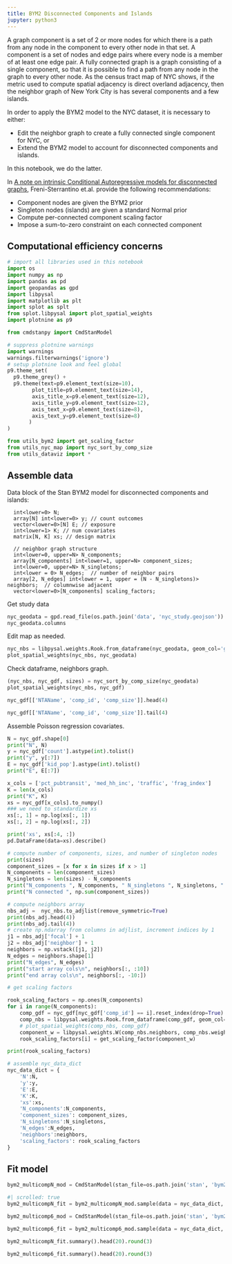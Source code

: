```yaml
---
title: BYM2 Disconnected Components and Islands
jupyter: python3
---
```



A graph component is a set of 2 or more nodes for which
there is a path from any node in the component to every other node in that set.
A component is a set of nodes and edge pairs where every node is a member
of at least one edge pair.
A fully connected graph is a graph consisting of a single component,
so that it is possible to find a path from any node in the graph to every other node.
As the census tract map of NYC shows,
if the metric used to compute spatial adjacency is direct overland adjacency,
then the neighbor graph of New York City is has several components and a few islands.

In order to apply the BYM2 model to the NYC dataset, it is necessary to either:

* Edit the neighbor graph to create a fully connected single component for NYC, or
* Extend the BYM2 model to account for disconnected components and islands.

In this notebook, we do the latter.

In [A note on intrinsic Conditional Autoregressive models for disconnected graphs](https://arxiv.org/abs/1705.04854), Freni-Sterrantino et.al. provide the following recommendations:

* Component nodes are given the BYM2 prior
* Singleton nodes (islands) are given a standard Normal prior
* Compute per-connected component scaling factor
* Impose a sum-to-zero constraint on each connected component

## Computational efficiency concerns


```python
# import all libraries used in this notebook
import os
import numpy as np
import pandas as pd
import geopandas as gpd
import libpysal
import matplotlib as plt
import splot as splt
from splot.libpysal import plot_spatial_weights 
import plotnine as p9

from cmdstanpy import CmdStanModel

# suppress plotnine warnings
import warnings
warnings.filterwarnings('ignore')
# setup plotnine look and feel global
p9.theme_set(
  p9.theme_grey() + 
  p9.theme(text=p9.element_text(size=10),
        plot_title=p9.element_text(size=14),
        axis_title_x=p9.element_text(size=12),
        axis_title_y=p9.element_text(size=12),
        axis_text_x=p9.element_text(size=8),
        axis_text_y=p9.element_text(size=8)
       )
)

from utils_bym2 import get_scaling_factor
from utils_nyc_map import nyc_sort_by_comp_size
from utils_dataviz import *
```

## Assemble data

Data block of the Stan BYM2 model for disconnected components and islands:

```
  int<lower=0> N;
  array[N] int<lower=0> y; // count outcomes
  vector<lower=0>[N] E; // exposure
  int<lower=1> K; // num covariates
  matrix[N, K] xs; // design matrix

  // neighbor graph structure
  int<lower=0, upper=N> N_components;
  array[N_components] int<lower=1, upper=N> component_sizes;
  int<lower=0, upper=N> N_singletons;
  int<lower = 0> N_edges;  // number of neighbor pairs
  array[2, N_edges] int<lower = 1, upper = (N - N_singletons)> neighbors;  // columnwise adjacent
  vector<lower=0>[N_components] scaling_factors;
```

Get study data

```python
nyc_geodata = gpd.read_file(os.path.join('data', 'nyc_study.geojson'))
nyc_geodata.columns
```

Edit map as needed.

```python
nyc_nbs = libpysal.weights.Rook.from_dataframe(nyc_geodata, geom_col='geometry')
plot_spatial_weights(nyc_nbs, nyc_geodata)
```

Check dataframe, neighbors graph.

```python
(nyc_nbs, nyc_gdf, sizes) = nyc_sort_by_comp_size(nyc_geodata)
plot_spatial_weights(nyc_nbs, nyc_gdf)
```

```python
nyc_gdf[['NTAName', 'comp_id', 'comp_size']].head(4)
```

```python
nyc_gdf[['NTAName', 'comp_id', 'comp_size']].tail(4)
```

Assemble Poisson regression covariates.

```python
N = nyc_gdf.shape[0]
print("N", N)
y = nyc_gdf['count'].astype(int).tolist()
print("y", y[:7])
E = nyc_gdf['kid_pop'].astype(int).tolist()
print("E", E[:7])

x_cols = ['pct_pubtransit', 'med_hh_inc', 'traffic', 'frag_index']
K = len(x_cols)
print("K", K)
xs = nyc_gdf[x_cols].to_numpy()
### we need to standardize xs
xs[:, 1] = np.log(xs[:, 1])
xs[:, 2] = np.log(xs[:, 2])

print('xs', xs[:4, :])
pd.DataFrame(data=xs).describe()
```

```python
# compute number of components, sizes, and number of singleton nodes
print(sizes)
component_sizes = [x for x in sizes if x > 1]
N_components = len(component_sizes)
N_singletons = len(sizes) - N_components
print("N_components ", N_components, " N_singletons ", N_singletons, " component_sizes ", component_sizes)
print("N connected ", np.sum(component_sizes))
```

```python
# compute neighbors array
nbs_adj =  nyc_nbs.to_adjlist(remove_symmetric=True)
print(nbs_adj.head(4))
print(nbs_adj.tail(4))
# create np.ndarray from columns in adjlist, increment indices by 1
j1 = nbs_adj['focal'] + 1
j2 = nbs_adj['neighbor'] + 1
neighbors = np.vstack([j1, j2])
N_edges = neighbors.shape[1]
print("N_edges", N_edges)
print("start array cols\n", neighbors[:, :10])
print("end array cols\n", neighbors[:, -10:]) 
```

```python
# get scaling factors

rook_scaling_factors = np.ones(N_components)
for i in range(N_components):
    comp_gdf = nyc_gdf[nyc_gdf['comp_id'] == i].reset_index(drop=True)
    comp_nbs = libpysal.weights.Rook.from_dataframe(comp_gdf, geom_col='geometry')
    # plot_spatial_weights(comp_nbs, comp_gdf)
    component_w = libpysal.weights.W(comp_nbs.neighbors, comp_nbs.weights)
    rook_scaling_factors[i] = get_scaling_factor(component_w)

print(rook_scaling_factors)
```

```python
# assemble nyc_data_dict
nyc_data_dict = {
    'N':N,
    'y':y,
    'E':E,
    'K':K,
    'xs':xs,
    'N_components':N_components,
    'component_sizes': component_sizes,
    'N_singletons':N_singletons,
    'N_edges':N_edges,
    'neighbors':neighbors,
    'scaling_factors': rook_scaling_factors
}
```

## Fit model

```python
bym2_multicompN_mod = CmdStanModel(stan_file=os.path.join('stan', 'bym2_multicompN_ozs.stan'))
```

```python
#| scrolled: true
bym2_multicompN_fit = bym2_multicompN_mod.sample(data = nyc_data_dict, output_dir = 'foo')
```

```python
bym2_multicomp6_mod = CmdStanModel(stan_file=os.path.join('stan', 'bym2_multicomp6_ozs.stan'))
```

```python
bym2_multicomp6_fit = bym2_multicomp6_mod.sample(data = nyc_data_dict, output_dir = 'bar')
```

```python
bym2_multicompN_fit.summary().head(20).round(3)
```

```python
bym2_multicomp6_fit.summary().head(20).round(3)
```

